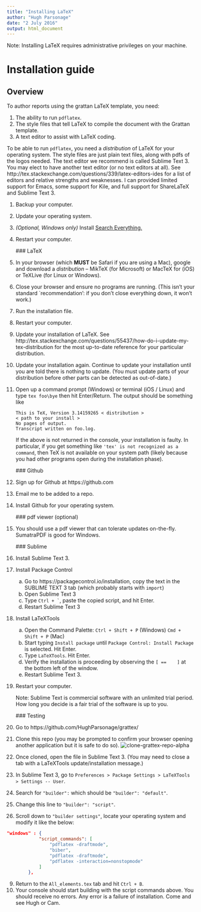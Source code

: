 ```yaml
---
title: "Installing LaTeX"
author: "Hugh Parsonage"
date: "2 July 2016"
output: html_document
---
```


Note: Installing LaTeX requires administrative privileges on your machine.

# Installation guide

## Overview

To author reports using the grattan LaTeX template, you need:

1. The ability to run `pdflatex`.
2. The style files that tell LaTeX to compile the document with the Grattan template.
3. A text editor to assist with LaTeX coding.

To be able to run `pdflatex`, you need a *distribution* of LaTeX for your operating system. The style files are just plain text files, along with pdfs of the logos needed. The text editor we recommend is called Sublime Text 3. You may elect to have another text editor (or no text editors at all). See http://tex.stackexchange.com/questions/339/latex-editors-ides for a list of editors and relative strengths and weaknesses. I can provided limited support for Emacs, some support for Kile, and full support for ShareLaTeX and Sublime Text 3. 

1. Backup your computer.
1. Update your operating system.
1. *(Optional, Windows only)* Install [Search Everything.](https://www.voidtools.com/)
2. Restart your computer.

    ### LaTeX
    
3. In your browser (which **MUST** be Safari if you are using a Mac), google and download a *distribution* -- MikTeX (for Microsoft) or MacTeX for (iOS) or TeXLive (for Linux or Windows).
4. Close your browser and ensure no programs are running. (This isn't your standard `recommendation': if you don't close everything down, it won't work.)
5. Run the installation file.
6. Restart your computer.
7. Update your installation of LaTeX. See http://tex.stackexchange.com/questions/55437/how-do-i-update-my-tex-distribution for the most up-to-date reference for your particular distribution.
7. Update your installation again. Continue to update your installation until you are told there is nothing to update. (You must update parts of your distribution before other parts can be detected as out-of-date.)
8. Open up a command prompt (Windows) or terminal (iOS / Linux) and type `tex foo\bye` then hit Enter/Return. The output should be something like

    ```
    This is TeX, Version 3.14159265 < distribution >
    < path to your install > 
    No pages of output.
    Transcript written on foo.log.
    ```
    
    If the above is not returned in the console, your installation is faulty. In particular, if you get something like `'tex' is not recognized as a command`, then TeX is not available on your system path (likely because you had other programs open during the installation phase).


    
    ### Github
    
9. Sign up for Github at https://github.com
9. Email me to be added to a repo.
9. Install Github for your operating system.

    ### pdf viewer (optional)
9. You should use a pdf viewer that can tolerate updates on-the-fly. SumatraPDF is good for Windows.

    ### Sublime
    
9. Install Sublime Text 3.
9. Install Package Control
    a. Go to https://packagecontrol.io/installation, copy the text in the SUBLIME TEXT 3 tab (which probably starts with `import `)
    b. Open Sublime Text 3
    c. Type ``Ctrl + ` ``, paste the copied script, and hit Enter.
    d. Restart Sublime Text 3
9. Install LaTeXTools
    a. Open the Command Palette: `Ctrl + Shift + P` (Windows) `Cmd + Shift + P` (Mac)
    b. Start typing `Install package` until `Package Control: Install Package` is selected. Hit Enter.
    c. Type `LaTeXTools`. Hit Enter. 
    d. Verify the installation is proceeding by observing the `[ ==    ]` at the bottom left of the window.
    e. Restart Sublime Text 3.
9. Restart your computer.

    Note: Sublime Text is commercial software with an unlimited trial period. How long you decide is a fair trial of the software is up to you.

    ### Testing
9. Go to https://github.com/HughParsonage/grattex/
9. Clone this repo (you may be prompted to confirm your browser opening another application but it is safe to do so).
![clone-grattex-repo-alpha](https://cloud.githubusercontent.com/assets/8111628/18825831/796b952a-840d-11e6-91a8-8e278a0c3703.PNG)

9. Once cloned, open the file \code{All_elements.tex} in Sublime Text 3. (You may need to close a tab with a LaTeXTools update/installation message.)
9. In Sublime Text 3, go to `Preferences > Package Settings > LaTeXTools > Settings -- User`.
9. Search for `"builder":` which should be `"builder": "default"`.
9. Change this line to `"builder": "script"`.
9. Scroll down to `"builder settings"`, locate your operating system and modify it like the below:

```json
"windows" : {
			"script_commands": [
				"pdflatex -draftmode",
				"biber",
				"pdflatex -draftmode",
				"pdflatex -interaction=nonstopmode"
			]
		},

```

9. Return to the `All_elements.tex` tab and hit `Ctrl + B`.
9. Your console should start building with the script commands above. You should receive no errors. Any error is a failure of installation. Come and see Hugh or Cam.
